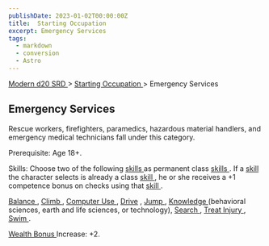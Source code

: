 ```yaml
---
publishDate: 2023-01-02T00:00:00Z
title:  Starting Occupation 
excerpt: Emergency Services
tags:
  - markdown
  - conversion
  - Astro
---
```


[ Modern d20 SRD ](/#modernD20) > [ Starting Occupation ](modern-d20-srd-starting-occupation-index) > Emergency Services

##  Emergency Services

Rescue workers, firefighters, paramedics, hazardous material handlers, and
emergency medical technicians fall under this category.

Prerequisite: Age 18+.

Skills: Choose two of the following [ skills ](modern-d20-srd-skills-index) as
permanent class [ skills ](modern-d20-srd-skills-index) . If a [ skill](modern-d20-srd-skills-index) the character selects is already a class [skill ](modern-d20-srd-skills-index) , he or she receives a +1 competence
bonus on checks using that [ skill ](modern-d20-srd-skills-index) .

[ Balance ](modern-d20-srd-skills-balance) , [ Climb ](modern-d20-srd-skills-climb) , [ Computer Use ](modern-d20-srd-skills-computer-use) , [ Drive](modern-d20-srd-skills-drive) , [ Jump ](modern-d20-srd-skills-jump) , [Knowledge ](modern-d20-srd-skills-knowledge) (behavioral sciences, earth and
life sciences, or technology), [ Search ](modern-d20-srd-skills-search) , [Treat Injury ](modern-d20-srd-skills-treat-injury) , [ Swim ](modern-d20-srd-skills-swim) .

[ Wealth Bonus ](modern-d20-srd-wealth-wealth-bonus) Increase: +2.

